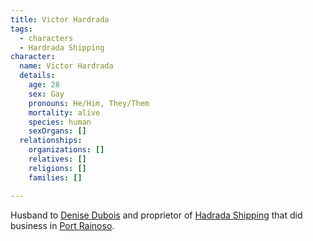 ```yaml
---
title: Victor Hardrada
tags:
  - characters
  - Hardrada Shipping
character:
  name: Victor Hardrada
  details:
    age: 28
    sex: Gay
    pronouns: He/Him, They/Them
    mortality: alive
    species: human
    sexOrgans: []
  relationships:
    organizations: []
    relatives: []
    religions: []
    families: []

---
```


Husband to [Denise Dubois](/characters/denise-dubois/) and proprietor of
[Hadrada Shipping](/organizations/hardrada-shipping/) that did business in
[Port Rainoso](/locations/port-rainoso/).
